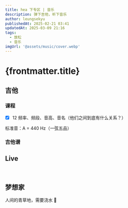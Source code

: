 ```yaml
---
title: hea 下专区 | 音乐
description: 弹下吉他，听下音乐
author: leungsekyu
publishedAt: 2025-02-21 03:41
updatedAt: 2025-03-09 21:16
tags:
  - 放松
  - 音乐
imgUrl: '@assets/music/cover.webp'
---
```



# {frontmatter.title}

<Link
  site="https://www.sylviastudio.cn/%e5%a3%b0%e6%b3%a2-%e9%a2%84%e5%a4%87%e7%9f%a5%e8%af%86/"
  name="Acoustics and Psychoacoustics Notes"
  first={true}
/>

<Link
  site="https://www.sylviastudio.cn/%e6%95%b0%e5%ad%97%e9%9f%b3%e9%a2%91%e5%9f%ba%e7%a1%80-%e5%a4%8d%e4%b9%a0%e7%ac%94%e8%ae%b0/"
  name="Digital Music Fundamentals"
/>

## 吉他

### 课程

<Link
  site="https://neomusicschool.com/p/t_pc/goods_pc_detail/goods_detail/p_619b6476e4b0c005c992b5ff"
  name="【初阶】吉他小白入门50讲"
  favicon="https://wechatapppro-1252524126.file.myqcloud.com/apppgphd3dp2971/image/b_u_6192449ea34ab_q1Ahh51i/kyignf8w0s9j.PNG"
  first={true}
/>

- [x] 12 频率、频段、⾳⾼、⾳名（他们之间到底有什么关系？）

标准音：A = 440 Hz（一弦五品）

### 吉他谱

<Link
  site="https://yopu.co/view/8XwRA0Y1"
  name="这条小鱼在乎"
  favicon="https://cdn.yopu.co/img/logo.bd260b19.svg"
  first={true}
/>

## Live

<YouTube url="https://www.youtube.com/embed/ogsnf_9LDqg?si=CVsf_L6hL92Af57n" />

<br />

<YouTube url="https://www.youtube.com/embed/yQHmIt9OVGU?si=adJS_wWY3sMaeL9r" />

## 梦想家

人间的青草地，需要浇水 🩵

<Bilibili url="//player.bilibili.com/player.html?isOutside=true&aid=113322896727747&bvid=BV1ZzyTYvEgq&cid=26339115219&p=1" />

<br />

<Bilibili url="//player.bilibili.com/player.html?isOutside=true&aid=546784848&bvid=BV12q4y1W7i7&cid=374503078&p=1" />
